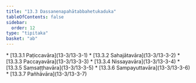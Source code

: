 ```yaml
---
title: "13.3 Dassanenapahātabbahetukaduka"
tableOfContents: false
sidebar:
  order: 12
type: "tipitaka"
basket: "ab"
---
```



<DynamicBreadcrumb />



<TableOfContents>
* [13.3.1 Paṭiccavāra](13-3/13-3-1)
* [13.3.2 Sahajātavāra](13-3/13-3-2)
* [13.3.3 Paccayavāra](13-3/13-3-3)
* [13.3.4 Nissayavāra](13-3/13-3-4)
* [13.3.5 Saṃsaṭṭhavāra](13-3/13-3-5)
* [13.3.6 Sampayuttavāra](13-3/13-3-6)
* [13.3.7 Pañhāvāra](13-3/13-3-7)
</TableOfContents>